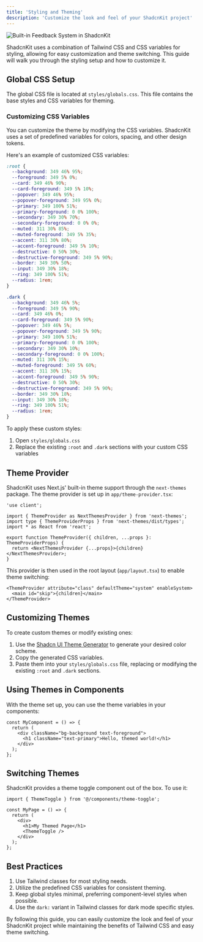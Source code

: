 ```yaml
---
title: 'Styling and Theming'
description: 'Customize the look and feel of your ShadcnKit project'
---
```


<img src="/images/shadcnkit-theme.gif" alt="Built-in Feedback System in ShadcnKit" />

ShadcnKit uses a combination of Tailwind CSS and CSS variables for styling, allowing for easy customization and theme switching. This guide will walk you through the styling setup and how to customize it.

## Global CSS Setup

The global CSS file is located at `styles/globals.css`. This file contains the base styles and CSS variables for theming.

### Customizing CSS Variables

You can customize the theme by modifying the CSS variables. ShadcnKit uses a set of predefined variables for colors, spacing, and other design tokens.

Here's an example of customized CSS variables:

```css
:root {
  --background: 349 46% 95%;
  --foreground: 349 5% 0%;
  --card: 349 46% 90%;
  --card-foreground: 349 5% 10%;
  --popover: 349 46% 95%;
  --popover-foreground: 349 95% 0%;
  --primary: 349 100% 51%;
  --primary-foreground: 0 0% 100%;
  --secondary: 349 30% 70%;
  --secondary-foreground: 0 0% 0%;
  --muted: 311 30% 85%;
  --muted-foreground: 349 5% 35%;
  --accent: 311 30% 80%;
  --accent-foreground: 349 5% 10%;
  --destructive: 0 50% 30%;
  --destructive-foreground: 349 5% 90%;
  --border: 349 30% 50%;
  --input: 349 30% 18%;
  --ring: 349 100% 51%;
  --radius: 1rem;
}

.dark {
  --background: 349 46% 5%;
  --foreground: 349 5% 90%;
  --card: 349 46% 0%;
  --card-foreground: 349 5% 90%;
  --popover: 349 46% 5%;
  --popover-foreground: 349 5% 90%;
  --primary: 349 100% 51%;
  --primary-foreground: 0 0% 100%;
  --secondary: 349 30% 10%;
  --secondary-foreground: 0 0% 100%;
  --muted: 311 30% 15%;
  --muted-foreground: 349 5% 60%;
  --accent: 311 30% 15%;
  --accent-foreground: 349 5% 90%;
  --destructive: 0 50% 30%;
  --destructive-foreground: 349 5% 90%;
  --border: 349 30% 18%;
  --input: 349 30% 18%;
  --ring: 349 100% 51%;
  --radius: 1rem;
}
```

To apply these custom styles:

1. Open `styles/globals.css`
2. Replace the existing `:root` and `.dark` sections with your custom CSS variables

## Theme Provider

ShadcnKit uses Next.js' built-in theme support through the `next-themes` package. The theme provider is set up in `app/theme-provider.tsx`:

```tsx
'use client';

import { ThemeProvider as NextThemesProvider } from 'next-themes';
import type { ThemeProviderProps } from 'next-themes/dist/types';
import * as React from 'react';

export function ThemeProvider({ children, ...props }: ThemeProviderProps) {
  return <NextThemesProvider {...props}>{children}</NextThemesProvider>;
}
```

This provider is then used in the root layout (`app/layout.tsx`) to enable theme switching:

```tsx
<ThemeProvider attribute="class" defaultTheme="system" enableSystem>
  <main id="skip">{children}</main>
</ThemeProvider>
```

## Customizing Themes

To create custom themes or modify existing ones:

1. Use the [Shadcn UI Theme Generator](https://zippystarter.com/tools/shadcn-ui-theme-generator) to generate your desired color scheme.
2. Copy the generated CSS variables.
3. Paste them into your `styles/globals.css` file, replacing or modifying the existing `:root` and `.dark` sections.

## Using Themes in Components

With the theme set up, you can use the theme variables in your components:

```tsx
const MyComponent = () => {
  return (
    <div className="bg-background text-foreground">
      <h1 className="text-primary">Hello, themed world!</h1>
    </div>
  );
};
```

## Switching Themes

ShadcnKit provides a theme toggle component out of the box. To use it:

```tsx
import { ThemeToggle } from '@/components/theme-toggle';

const MyPage = () => {
  return (
    <div>
      <h1>My Themed Page</h1>
      <ThemeToggle />
    </div>
  );
};
```

## Best Practices

1. Use Tailwind classes for most styling needs.
2. Utilize the predefined CSS variables for consistent theming.
3. Keep global styles minimal, preferring component-level styles when possible.
4. Use the `dark:` variant in Tailwind classes for dark mode specific styles.

By following this guide, you can easily customize the look and feel of your ShadcnKit project while maintaining the benefits of Tailwind CSS and easy theme switching.